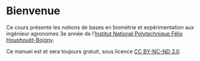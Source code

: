 # Bienvenue {.unnumbered}

Ce cours présente les notions de bases en biométrie et expérimentation aux ingénieur agronomes 3e année de l'[Institut National Polytechnique Félix Houphouët-Boigny](https://inphb.ci).

Ce manuel est et sera toujours gratuit, sous licence [CC BY-NC-ND 3.0](https://creativecommons.org/licenses/by-nc-nd/3.0/us/).
